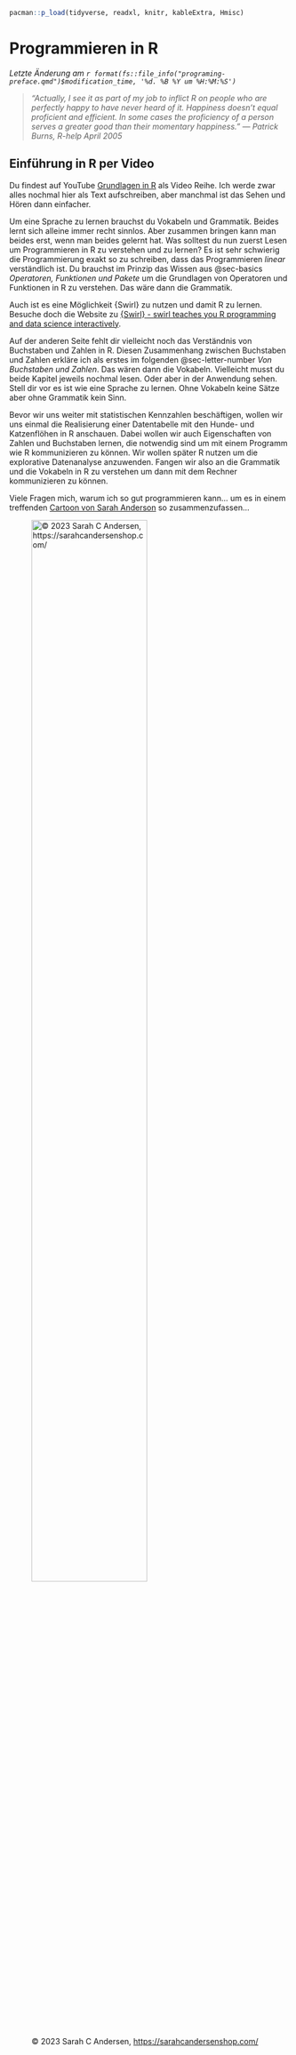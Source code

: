 ```r
pacman::p_load(tidyverse, readxl, knitr, kableExtra, Hmisc)
```

# Programmieren in R

*Letzte Änderung am `r format(fs::file_info("programing-preface.qmd")$modification_time, '%d. %B %Y um %H:%M:%S')`*

> *"Actually, I see it as part of my job to inflict R on people who are perfectly happy to have never heard of it. Happiness doesn't equal proficient and efficient. In some cases the proficiency of a person serves a greater good than their momentary happiness." --- Patrick Burns, R-help April 2005*

::: callout-tip
## Einführung in R per Video

Du findest auf YouTube [Grundlagen in R](https://www.youtube.com/playlist?list=PLe51bCp9JvEFUnFqaJG5aRmON9i1ZbOYC) als Video Reihe. Ich werde zwar alles nochmal hier als Text aufschreiben, aber manchmal ist das Sehen und Hören dann einfacher.
:::

Um eine Sprache zu lernen brauchst du Vokabeln und Grammatik. Beides lernt sich alleine immer recht sinnlos. Aber zusammen bringen kann man beides erst, wenn man beides gelernt hat. Was solltest du nun zuerst Lesen um Programmieren in R zu verstehen und zu lernen? Es ist sehr schwierig die Programmierung exakt so zu schreiben, dass das Programmieren *linear* verständlich ist. Du brauchst im Prinzip das Wissen aus @sec-basics *Operatoren, Funktionen und Pakete* um die Grundlagen von Operatoren und Funktionen in R zu verstehen. Das wäre dann die Grammatik.

::: column-margin
Auch ist es eine Möglichkeit {Swirl} zu nutzen und damit R zu lernen. Besuche doch die Website zu [{Swirl} - swirl teaches you R programming and data science interactively](https://swirlstats.com/).
:::

Auf der anderen Seite fehlt dir vielleicht noch das Verständnis von Buchstaben und Zahlen in R. Diesen Zusammenhang zwischen Buchstaben und Zahlen erkläre ich als erstes im folgenden @sec-letter-number *Von Buchstaben und Zahlen*. Das wären dann die Vokabeln. Vielleicht musst du beide Kapitel jeweils nochmal lesen. Oder aber in der Anwendung sehen. Stell dir vor es ist wie eine Sprache zu lernen. Ohne Vokabeln keine Sätze aber ohne Grammatik kein Sinn.

Bevor wir uns weiter mit statistischen Kennzahlen beschäftigen, wollen wir uns einmal die Realisierung einer Datentabelle mit den Hunde- und Katzenflöhen in R anschauen. Dabei wollen wir auch Eigenschaften von Zahlen und Buchstaben lernen, die notwendig sind um mit einem Programm wie R kommunizieren zu können. Wir wollen später R nutzen um die explorative Datenanalyse anzuwenden. Fangen wir also an die Grammatik und die Vokabeln in R zu verstehen um dann mit dem Rechner kommunizieren zu können.

Viele Fragen mich, warum ich so gut programmieren kann... um es in einem treffenden [Cartoon von Sarah Anderson](https://sarahcandersenshop.com/) so zusammenzufassen...

![© 2023 Sarah C Andersen, <https://sarahcandersenshop.com/>](images/practice_sarah_anderson.jpeg){#fig-practice fig-align="center" width="70%"}
